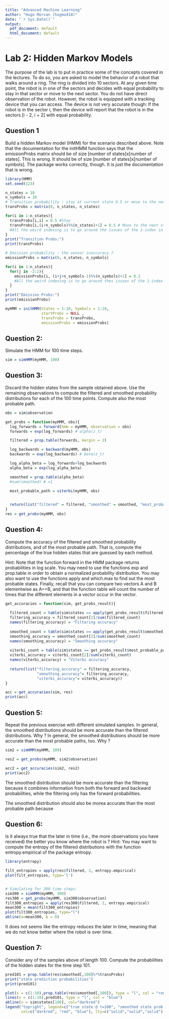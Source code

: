 ```yaml
---
title: "Advanced Machine Learning"
author: "Hugo Morvan (hugmo418)"
date: "`r Sys.Date()`"
output:
  pdf_document: default
  html_document: default
---
```


# Lab 2: Hidden Markov Models

The purpose of the lab is to put in practice some of the concepts covered in the lectures. To do so, you are asked to model the behavior of a robot that walks around a ring. The ring is divided into 10 sectors. At any given time point, the robot is in one of the sectors and decides with equal probability to stay in that sector or move to the next sector. You do not have direct observation of the robot. However, the robot is equipped with a tracking device that you can access. The device is not very accurate though: If the robot is in the sector i, then the device will report that the robot is in the sectors [i - 2, i + 2] with equal probability.

## Question 1 

Build a hidden Markov model (HMM) for the scenario described above. Note that the documentation for the initHMM function says that the emissionProbs matrix should be of size [number of states]x[number of states]. This is wrong. It should be of size [number of states]x[number of symbols]. The package works correctly, though. It is just the documentation that is wrong.

```r
library(HMM)
set.seed(123)

n_states = 10
n_symbols = 10
# Transition probability : stay at current state 0.5 or move to the next
transProbs = matrix(0, n_states, n_states)

for(i in 1:n_states){
  transProbs[i,i] = 0.5 #Stay
  transProbs[i,(i+n_symbols)%%(n_states)+1] = 0.5 # Move to the next state
  #All the weird indexing is to go around the issues of the 1-index in R
}
print("Transition Probs:")
print(transProbs)

# Emission probability : the sensor inaccuracy ?
emissionProbs = matrix(0, n_states, n_symbols)

for(i in 1:n_states){
  for(j in -2:2){
    emissionProbs[i, (i+j+n_symbols-1)%%(n_symbols)+1] = 0.2
    #All the weird indexing is to go around thes issues of the 1-index in R
  }
}
print("Emission Probs:")
print(emissionProbs)

myHMM = initHMM(States = 1:10, Symbols = 1:10, 
                startProbs = NULL , 
                transProbs = transProbs, 
                emissionProbs = emissionProbs)
```

## Question 2:

Simulate the HMM for 100 time steps.

```r
sim = simHMM(myHMM, 100)
```

## Question 3:

Discard the hidden states from the sample obtained above. Use the remaining observations to compute the filtered and smoothed probability distributions for each of the 100 time points. Compute also the most probable path.

```r
obs = sim$observation

get_probs = function(myHMM, obs){
  log_forwards = forward(hmm = myHMM, observation = obs)
  forwards = exp(log_forwards) # alpha(z_t)

  filtered = prop.table(forwards, margin = 2)

  log_backwards = backward(myHMM, obs)
  backwards = exp(log_backwards) # beta(z_t)

  log_alpha_beta = log_forwards+log_backwards
  alpha_beta = exp(log_alpha_beta)

  smoothed = prop.table(alpha_beta)
  #sum(smoothed) # =1

  most_probable_path = viterbi(myHMM, obs)

  
  return(list("filtered" = filtered, "smoothed" = smoothed, "most_probable_path" = most_probable_path))
}
res = get_probs(myHMM, obs)

```


## Question 4:

Compute the accuracy of the filtered and smoothed probability distributions, and of the most probable path. That is, compute the percentage of the true hidden states that are guessed by each method.

Hint: Note that the function forward in the HMM package returns probabilities in log scale. You may need to use the functions exp and prop.table in order to obtain a normalized probability distribution. You may also want to use the functions apply and which.max to find out the most probable states. Finally, recall that you can compare two vectors A and B elementwise as A==B, and that the function table will count the number of times that the different elements in a vector occur in the vector.

```r
get_accuracies = function(sim, get_probs_result){
  
  filtered_count = table(sim$states == apply(get_probs_result$filtered, 2, which.max))
  filtering_accuracy = filtered_count[2]/sum(filtered_count)
  names(filtering_accuracy) = "Filtering accuracy"
  
  smoothed_count = table(sim$states == apply(get_probs_result$smoothed, 2, which.max))
  smoothing_accuracy = smoothed_count[2]/sum(smoothed_count)
  names(smoothing_accuracy) = "Smoothing accuracy"
  
  viterbi_count = table(sim$states == get_probs_result$most_probable_path)
  viterbi_accuracy = viterbi_count[2]/sum(viterbi_count)
  names(viterbi_accuracy) = "Viterbi accuracy"
  
  return(list("filtering_accuracy" = filtering_accuracy, 
              "smoothing_accuracy"= filtering_accuracy, 
              "viterbi_accuracy"= viterbi_accuracy))
}

acc = get_accuracies(sim, res)
print(acc)
```

## Question 5:

Repeat the previous exercise with different simulated samples. 
In general, the smoothed distributions should be more accurate than the filtered distributions. Why ? 
In general, the smoothed distributions should be more accurate than the most probable paths, too. Why ?

```r
sim2 = simHMM(myHMM, 100)

res2 = get_probs(myHMM, sim2$observation)

acc2 = get_accuracies(sim2, res2)
print(acc2)
```

The smoothed distribution should be more accurate than the filtering because it combines information from both the forward and backward probabilities, while the filtering only has the forward probabilities.

The smoothed distribution should also be morea accurate than the most probable path because 



## Question 6:

Is it always true that the later in time (i.e., the more observations you have received) the better you know where the robot is ?
Hint: You may want to compute the entropy of the filtered distributions with the function entropy.empirical of the package entropy.

```r
library(entropy)

filt_entropies = apply(res$filtered, 2, entropy.empirical)
plot(filt_entropies, type='l')


# Simulating for 300 time steps:
sim300 = simHMM(myHMM, 300)
res300 = get_probs(myHMM, sim300$observation)
filt300_entropies = apply(res300$filtered, 2, entropy.empirical)
mean300 = mean(filt300_entropies)
plot(filt300_entropies, type="l")
abline(a=mean300, b = 0)
```

It does not seems like the entropy reduces the later in time, meaning that we do not know better where the robot is over time.

## Question 7:

Consider any of the samples above of length 100. Compute the probabilities of the hidden states for the time step 101.

```r
pred101 = prop.table(res$smoothed[,100]%*%transProbs)
print("state prediction probabilities")
print(pred101)

plot(x = c(1:10),prop.table(res$smoothed[,100]), type = "l", col = "red")
lines(x = c(1:10),pred101, type = "l", col = "blue")
abline(v = sim$states[100], col="darkred")
legend("topright", legend=c("true state @ t=100", "smoothed state prob. @ t=100", "state prob @ t = 101"), 
       col=c("darkred", "red", "blue"), lty=c("solid","solid","solid"), cex=0.8)

```


